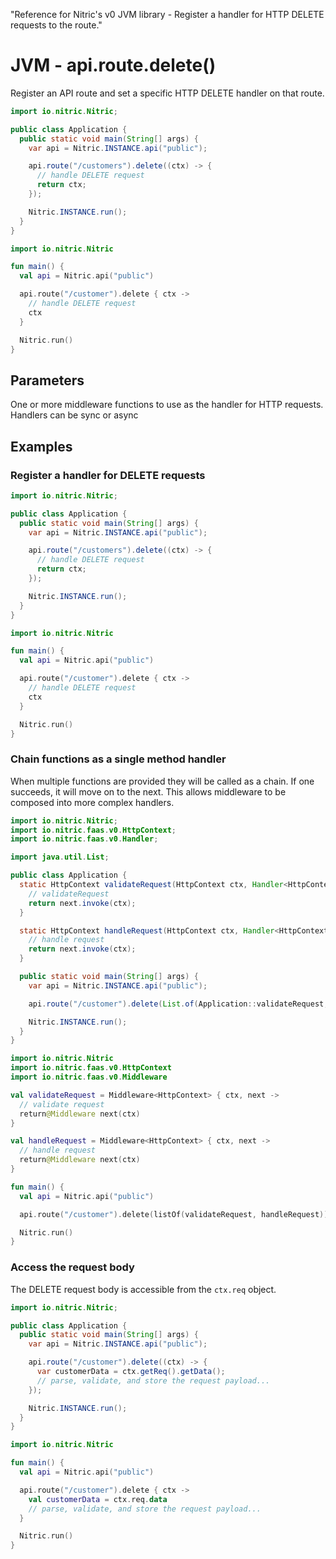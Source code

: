   "Reference for Nitric's v0 JVM library - Register a handler for HTTP DELETE requests to the route."

# JVM - api.route.delete()

Register an API route and set a specific HTTP DELETE handler on that route.

<CodeGroup>

```java
import io.nitric.Nitric;

public class Application {
  public static void main(String[] args) {
    var api = Nitric.INSTANCE.api("public");

    api.route("/customers").delete((ctx) -> {
      // handle DELETE request
      return ctx;
    });

    Nitric.INSTANCE.run();
  }
}
```

```kotlin
import io.nitric.Nitric

fun main() {
  val api = Nitric.api("public")

  api.route("/customer").delete { ctx ->
    // handle DELETE request
    ctx
  }

  Nitric.run()
}
```

</CodeGroup>

## Parameters

<Properties>
  <Property
    name="middleware"
    required
    type="HttpMiddleware or List<HttpMiddleware>"
  >
    One or more middleware functions to use as the handler for HTTP requests.
    Handlers can be sync or async
  </Property>
</Properties>

## Examples

### Register a handler for DELETE requests

<CodeGroup>

```java
import io.nitric.Nitric;

public class Application {
  public static void main(String[] args) {
    var api = Nitric.INSTANCE.api("public");

    api.route("/customers").delete((ctx) -> {
      // handle DELETE request
      return ctx;
    });

    Nitric.INSTANCE.run();
  }
}
```

```kotlin
import io.nitric.Nitric

fun main() {
  val api = Nitric.api("public")

  api.route("/customer").delete { ctx ->
    // handle DELETE request
    ctx
  }

  Nitric.run()
}
```

</CodeGroup>

### Chain functions as a single method handler

When multiple functions are provided they will be called as a chain. If one succeeds, it will move on to the next. This allows middleware to be composed into more complex handlers.

<CodeGroup>

```java
import io.nitric.Nitric;
import io.nitric.faas.v0.HttpContext;
import io.nitric.faas.v0.Handler;

import java.util.List;

public class Application {
  static HttpContext validateRequest(HttpContext ctx, Handler<HttpContext> next) {
    // validateRequest
    return next.invoke(ctx);
  }

  static HttpContext handleRequest(HttpContext ctx, Handler<HttpContext> next) {
    // handle request
    return next.invoke(ctx);
  }

  public static void main(String[] args) {
    var api = Nitric.INSTANCE.api("public");

    api.route("/customer").delete(List.of(Application::validateRequest, Application::handleRequest));

    Nitric.INSTANCE.run();
  }
}
```

```kotlin
import io.nitric.Nitric
import io.nitric.faas.v0.HttpContext
import io.nitric.faas.v0.Middleware

val validateRequest = Middleware<HttpContext> { ctx, next ->
  // validate request
  return@Middleware next(ctx)
}

val handleRequest = Middleware<HttpContext> { ctx, next ->
  // handle request
  return@Middleware next(ctx)
}

fun main() {
  val api = Nitric.api("public")

  api.route("/customer").delete(listOf(validateRequest, handleRequest))

  Nitric.run()
}
```

</CodeGroup>

### Access the request body

The DELETE request body is accessible from the `ctx.req` object.

<CodeGroup>

```java
import io.nitric.Nitric;

public class Application {
  public static void main(String[] args) {
    var api = Nitric.INSTANCE.api("public");

    api.route("/customer").delete((ctx) -> {
      var customerData = ctx.getReq().getData();
      // parse, validate, and store the request payload...
    });

    Nitric.INSTANCE.run();
  }
}
```

```kotlin
import io.nitric.Nitric

fun main() {
  val api = Nitric.api("public")

  api.route("/customer").delete { ctx ->
    val customerData = ctx.req.data
    // parse, validate, and store the request payload...
  }

  Nitric.run()
}
```

</CodeGroup>
